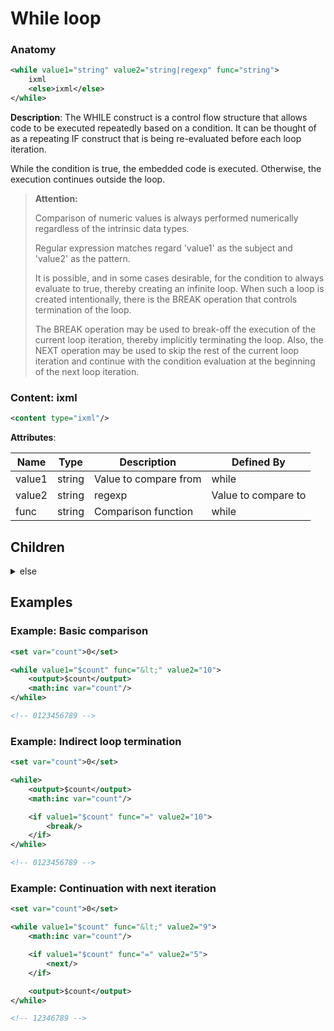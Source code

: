 # While loop

### Anatomy

```xml
<while value1="string" value2="string|regexp" func="string">
    ixml
    <else>ixml</else>
</while>
```

 **Description**:
 The WHILE construct is a control flow structure that allows code to be executed repeatedly based on a condition. It can be thought of as a repeating IF construct that is being re-evaluated before each loop iteration.

While the condition is true, the embedded code is executed. Otherwise, the execution continues outside the loop.


> **Attention:**
>
> Comparison of numeric values is always performed numerically regardless of the intrinsic data types.
> 
> Regular expression matches regard 'value1' as the subject and 'value2' as the pattern.
> 
> It is possible, and in some cases desirable, for the condition to always evaluate to true, thereby creating an infinite loop. When such a loop is created intentionally, there is the BREAK operation that controls termination of the loop.
> 
> The BREAK operation may be used to break-off the execution of the current loop iteration, thereby implicitly terminating the loop. Also, the NEXT operation may be used to skip the rest of the current loop iteration and continue with the condition evaluation at the beginning of the next loop iteration.

### Content: ixml

```xml
<content type="ixml"/>
```

**Attributes**:

| Name | Type | Description | Defined By |
| ---- | ---- | ----------- | ---------- |
| value1 | string | Value to compare from | while |
| value2 | string|regexp | Value to compare to | while |
| func | string | Comparison function | while |


## Children

<details>
<summary>else</summary>

### Anatomy of Elsewise execution
```xml
<else>ixml</else>
```

**Content: Code (ixml)**

```xml
<content type="ixml"/>
```

</details>

## Examples

### Example: Basic comparison

```xml
<set var="count">0</set>

<while value1="$count" func="&lt;" value2="10">
	<output>$count</output>
	<math:inc var="count"/>
</while>

<!-- 0123456789 -->
```

### Example: Indirect loop termination

```xml
<set var="count">0</set>

<while>
	<output>$count</output>
	<math:inc var="count"/>

	<if value1="$count" func="=" value2="10">
		<break/>
	</if>
</while>

<!-- 0123456789 -->
```

### Example: Continuation with next iteration

```xml
<set var="count">0</set>

<while value1="$count" func="&lt;" value2="9">
	<math:inc var="count"/>

	<if value1="$count" func="=" value2="5">
		<next/>
	</if>

	<output>$count</output>
</while>

<!-- 12346789 -->
```

